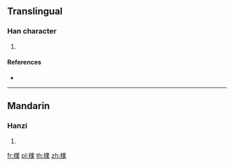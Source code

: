 ==Translingual==

===Han character===
{{Han char|rn=75|rad=木|as=13|sn=17|four=|canj=DTCD}}

# {{defn|Han|sort=木13}}

====References====
* {{Han ref|kx=0556.260|dkj=15658|hdz=21301.070|uh=6A8F|ud=27279}}

----

==Mandarin==

===Hanzi===
{{cmn-hanzi|pin=[[pǔ]] ([[pu3]])|wg=p'u<sup>3</sup>}}

# {{defn|lang=cmn|sort=木13}}

[[fr:檏]]
[[pl:檏]]
[[th:檏]]
[[zh:檏]]